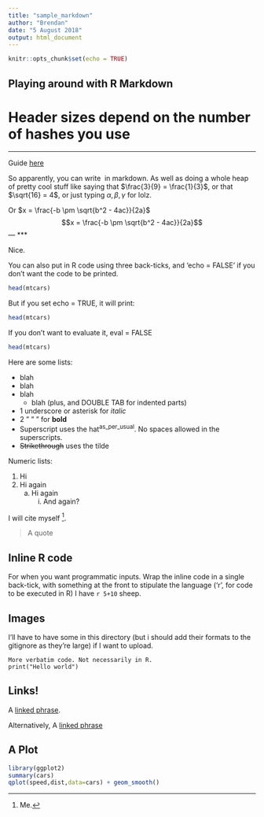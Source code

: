 ```yaml
---
title: "sample_markdown"
author: "Brendan"
date: "5 August 2018"
output: html_document
---
```


```r
knitr::opts_chunk$set(echo = TRUE)
```

## Playing around with R Markdown
# Header sizes depend on the number of hashes you use

***

Guide [here](https://rmarkdown.rstudio.com/authoring_basics.html)

So apparently, you can write \LaTeX\ in markdown. As well as doing a whole heap of pretty cool stuff like saying that $\frac{3}{9} = \frac{1}{3}$, or that $\sqrt{16} = 4$, or just typing $\alpha, \beta, \gamma$ for lolz.

Or
$x = \frac{-b \pm \sqrt{b^2 - 4ac}}{2a}$
$$x = \frac{-b \pm \sqrt{b^2 - 4ac}}{2a}$$
---
***

Nice.

You can also put in R code using three back-ticks, and 'echo = FALSE' if you don't want the code to be printed.
```r
head(mtcars)
```
But if you set echo = TRUE, it will print:
```r
head(mtcars)
```
If you don't want to evaluate it, eval = FALSE
```r
head(mtcars)
```

Here are some lists:

* blah
* blah
* blah
    + blah (plus, and DOUBLE TAB for indented parts)
* 1 underscore or asterisk for *italic*
* 2 "         "         " for __bold__
* Superscript uses the hat^as_per_usual^. No spaces allowed in the superscripts.
* ~~Strikethrough~~ uses the tilde
  
Numeric lists:

1. Hi
2. Hi again
    a. Hi again
        i. And again?

I will cite myself [^1].

> A quote

## Inline R code
For when you want programmatic inputs. Wrap the inline code in a single back-tick, with something at the front to stipulate the language ('r', for code to be executed in R)
I have `r 5+10` sheep.

## Images
I'll have to have some in this directory (but i should add their formats to the gitignore as they're large) if I want to upload.

```
More verbatim code. Not necessarily in R.
print("Hello world")
```

## Links!
A [linked phrase][id].

Alternatively,
A [linked phrase](http://www.google.com)

## A Plot
```r
library(ggplot2)
summary(cars)
qplot(speed,dist,data=cars) + geom_smooth()
```

<!-- Here we'll put links -->
[id]: http://www.google.com "Hmm"

<!-- Here we'll put references/biblio -->
[^1]: Me.
